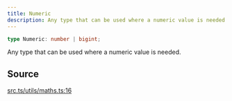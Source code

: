 ```yaml
---
title: Numeric
description: Any type that can be used where a numeric value is needed....
---
```


```ts
type Numeric: number | bigint;
```

Any type that can be used where a numeric value is needed.

## Source

[src.ts/utils/maths.ts:16](https://github.com/dominant-strategies/quais-6.js/blob/3f482dd134064d41657ff7dc9ba8162f741c9c83/src.ts/utils/maths.ts#L16)
